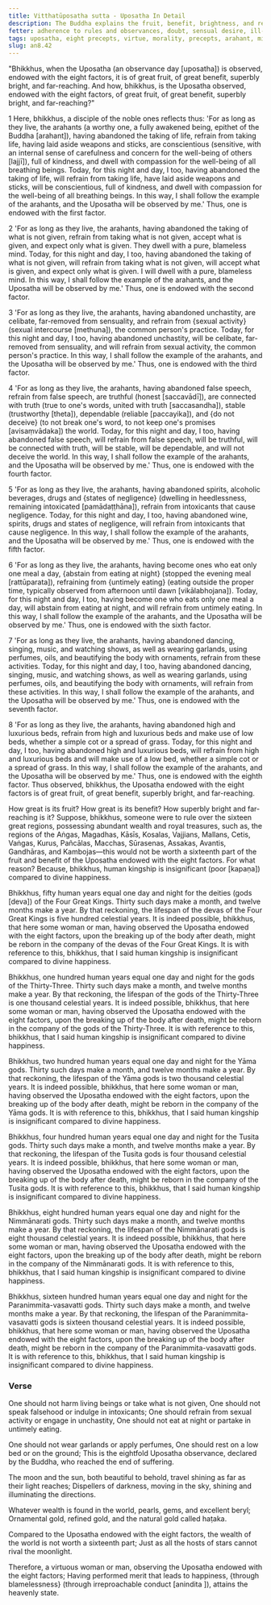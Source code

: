 ```yaml
---
title: Vitthatūposatha sutta - Uposatha In Detail
description: The Buddha explains the fruit, benefit, brightness, and reach of observing the Uposatha endowed with the eight factors in detail.
fetter: adherence to rules and observances, doubt, sensual desire, ill-will, conceit, ignorance
tags: uposatha, eight precepts, virtue, morality, precepts, arahant, mindfulness, heedfulness, diligence, negligence, death, liberation, nibbāna, four great kings, thirty-three gods, yāma gods, tusita gods, nimmānarati gods, paranimmita-vasavatti gods
slug: an8.42
---
```


"Bhikkhus, when the Uposatha (an observance day [uposatha]) is observed, endowed with the eight factors, it is of great fruit, of great benefit, superbly bright, and far-reaching. And how, bhikkhus, is the Uposatha observed, endowed with the eight factors, of great fruit, of great benefit, superbly bright, and far-reaching?"

1 Here, bhikkhus, a disciple of the noble ones reflects thus: 'For as long as they live, the arahants (a worthy one, a fully awakened being, epithet of the Buddha [arahant]), having abandoned the taking of life, refrain from taking life, having laid aside weapons and sticks, are conscientious (sensitive, with an internal sense of carefulness and concern for the well-being of others [lajjī]), full of kindness, and dwell with compassion for the well-being of all breathing beings. Today, for this night and day, I too, having abandoned the taking of life, will refrain from taking life, have laid aside weapons and sticks, will be conscientious, full of kindness, and dwell with compassion for the well-being of all breathing beings. In this way, I shall follow the example of the arahants, and the Uposatha will be observed by me.' Thus, one is endowed with the first factor.

2 'For as long as they live, the arahants, having abandoned the taking of what is not given, refrain from taking what is not given, accept what is given, and expect only what is given. They dwell with a pure, blameless mind. Today, for this night and day, I too, having abandoned the taking of what is not given, will refrain from taking what is not given, will accept what is given, and expect only what is given. I will dwell with a pure, blameless mind. In this way, I shall follow the example of the arahants, and the Uposatha will be observed by me.' Thus, one is endowed with the second factor.

3 'For as long as they live, the arahants, having abandoned unchastity, are celibate, far-removed from sensuality, and refrain from \{sexual activity} (sexual intercourse [methuna]), the common person's practice. Today, for this night and day, I too, having abandoned unchastity, will be celibate, far-removed from sensuality, and will refrain from sexual activity, the common person's practice. In this way, I shall follow the example of the arahants, and the Uposatha will be observed by me.' Thus, one is endowed with the third factor.

4 'For as long as they live, the arahants, having abandoned false speech, refrain from false speech, are truthful (honest [saccavādī]), are connected with truth (true to one's words, united with truth [saccasandha]), stable (trustworthy [theta]), dependable (reliable [paccayika]), and \{do not deceive} (to not break one's word, to not keep one's promises [avisaṃvādaka]) the world. Today, for this night and day, I too, having abandoned false speech, will refrain from false speech, will be truthful, will be connected with truth, will be stable, will be dependable, and will not deceive the world. In this way, I shall follow the example of the arahants, and the Uposatha will be observed by me.' Thus, one is endowed with the fourth factor.

5 'For as long as they live, the arahants, having abandoned spirits, alcoholic beverages, drugs and \{states of negligence} (dwelling in heedlessness, remaining intoxicated [pamādaṭṭhāna]), refrain from intoxicants that cause negligence. Today, for this night and day, I too, having abandoned wine, spirits, drugs and states of negligence, will refrain from intoxicants that cause negligence. In this way, I shall follow the example of the arahants, and the Uposatha will be observed by me.' Thus, one is endowed with the fifth factor.

6 'For as long as they live, the arahants, having become ones who eat only one meal a day, \{abstain from eating at night} (stopped the evening meal [rattūparata]), refraining from \{untimely eating} (eating outside the proper time, typically observed from afternoon until dawn [vikālabhojana]). Today, for this night and day, I too, having become one who eats only one meal a day, will abstain from eating at night, and will refrain from untimely eating. In this way, I shall follow the example of the arahants, and the Uposatha will be observed by me.' Thus, one is endowed with the sixth factor.

7 'For as long as they live, the arahants, having abandoned dancing, singing, music, and watching shows, as well as wearing garlands, using perfumes, oils, and beautifying the body with ornaments, refrain from these activities. Today, for this night and day, I too, having abandoned dancing, singing, music, and watching shows, as well as wearing garlands, using perfumes, oils, and beautifying the body with ornaments, will refrain from these activities. In this way, I shall follow the example of the arahants, and the Uposatha will be observed by me.' Thus, one is endowed with the seventh factor.

8 'For as long as they live, the arahants, having abandoned high and luxurious beds, refrain from high and luxurious beds and make use of low beds, whether a simple cot or a spread of grass. Today, for this night and day, I too, having abandoned high and luxurious beds, will refrain from high and luxurious beds and will make use of a low bed, whether a simple cot or a spread of grass. In this way, I shall follow the example of the arahants, and the Uposatha will be observed by me.' Thus, one is endowed with the eighth factor. Thus observed, bhikkhus, the Uposatha endowed with the eight factors is of great fruit, of great benefit, superbly bright, and far-reaching.

How great is its fruit? How great is its benefit? How superbly bright and far-reaching is it? Suppose, bhikkhus, someone were to rule over the sixteen great regions, possessing abundant wealth and royal treasures, such as, the regions of the Aṅgas, Magadhas, Kāsīs, Kosalas, Vajjians, Mallans, Cetis, Vaṅgas, Kurus, Pañcālas, Macchas, Sūrasenas, Assakas, Avantis, Gandhāras, and Kambojas—this would not be worth a sixteenth part of the fruit and benefit of the Uposatha endowed with the eight factors. For what reason? Because, bhikkhus, human kingship is insignificant (poor [kapaṇa]) compared to divine happiness.

Bhikkhus, fifty human years equal one day and night for the deities (gods [deva]) of the Four Great Kings. Thirty such days make a month, and twelve months make a year. By that reckoning, the lifespan of the devas of the Four Great Kings is five hundred celestial years. It is indeed possible, bhikkhus, that here some woman or man, having observed the Uposatha endowed with the eight factors, upon the breaking up of the body after death, might be reborn in the company of the devas of the Four Great Kings. It is with reference to this, bhikkhus, that I said human kingship is insignificant compared to divine happiness.

Bhikkhus, one hundred human years equal one day and night for the gods of the Thirty-Three. Thirty such days make a month, and twelve months make a year. By that reckoning, the lifespan of the gods of the Thirty-Three is one thousand celestial years. It is indeed possible, bhikkhus, that here some woman or man, having observed the Uposatha endowed with the eight factors, upon the breaking up of the body after death, might be reborn in the company of the gods of the Thirty-Three. It is with reference to this, bhikkhus, that I said human kingship is insignificant compared to divine happiness.

Bhikkhus, two hundred human years equal one day and night for the Yāma gods. Thirty such days make a month, and twelve months make a year. By that reckoning, the lifespan of the Yāma gods is two thousand celestial years. It is indeed possible, bhikkhus, that here some woman or man, having observed the Uposatha endowed with the eight factors, upon the breaking up of the body after death, might be reborn in the company of the Yāma gods. It is with reference to this, bhikkhus, that I said human kingship is insignificant compared to divine happiness.

Bhikkhus, four hundred human years equal one day and night for the Tusita gods. Thirty such days make a month, and twelve months make a year. By that reckoning, the lifespan of the Tusita gods is four thousand celestial years. It is indeed possible, bhikkhus, that here some woman or man, having observed the Uposatha endowed with the eight factors, upon the breaking up of the body after death, might be reborn in the company of the Tusita gods. It is with reference to this, bhikkhus, that I said human kingship is insignificant compared to divine happiness.

Bhikkhus, eight hundred human years equal one day and night for the Nimmānarati gods. Thirty such days make a month, and twelve months make a year. By that reckoning, the lifespan of the Nimmānarati gods is eight thousand celestial years. It is indeed possible, bhikkhus, that here some woman or man, having observed the Uposatha endowed with the eight factors, upon the breaking up of the body after death, might be reborn in the company of the Nimmānarati gods. It is with reference to this, bhikkhus, that I said human kingship is insignificant compared to divine happiness.

Bhikkhus, sixteen hundred human years equal one day and night for the Paranimmita-vasavatti gods. Thirty such days make a month, and twelve months make a year. By that reckoning, the lifespan of the Paranimmita-vasavatti gods is sixteen thousand celestial years. It is indeed possible, bhikkhus, that here some woman or man, having observed the Uposatha endowed with the eight factors, upon the breaking up of the body after death, might be reborn in the company of the Paranimmita-vasavatti gods. It is with reference to this, bhikkhus, that I said human kingship is insignificant compared to divine happiness.

### Verse

One should not harm living beings or take what is not given,
One should not speak falsehood or indulge in intoxicants;
One should refrain from sexual activity or engage in unchastity,
One should not eat at night or partake in untimely eating.

One should not wear garlands or apply perfumes,
One should rest on a low bed or on the ground;
This is the eightfold Uposatha observance,
declared by the Buddha, who reached the end of suffering.

The moon and the sun, both beautiful to behold,
travel shining as far as their light reaches;
Dispellers of darkness, moving in the sky,
shining and illuminating the directions.

Whatever wealth is found in the world,
pearls, gems, and excellent beryl;
Ornamental gold, refined gold,
and the natural gold called haṭaka.

Compared to the Uposatha endowed with the eight factors,
the wealth of the world is not worth a sixteenth part;
Just as all the hosts of stars cannot rival the moonlight.

Therefore, a virtuous woman or man,
observing the Uposatha endowed with the eight factors;
Having performed merit that leads to happiness,
\{through blamelessness} (through irreproachable conduct [anindita
]), attains the heavenly state.